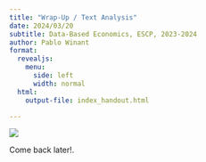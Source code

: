```yaml
---
title: "Wrap-Up / Text Analysis"
date: 2024/03/20
subtitle: Data-Based Economics, ESCP, 2023-2024
author: Pablo Winant
format:
  revealjs:
    menu:
      side: left
      width: normal
  html:
    output-file: index_handout.html

---
```


![](wip.png)

Come back later!.